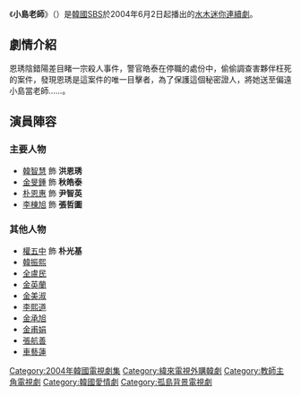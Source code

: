 {{Infobox Television
| show_name         = 小島老師
| original_name      = {{lang|ko|섬마을 선생님}}
| image                = [[File:Island_Village_Teacher.jpg|250px]]
| caption              = 
| genre                = 
| format               = 
| creator              = 
| developer            = 
| writer               = [[金義錫|金義錫]]、[[李允珍|李允珍]]
| director             = [[金英燮|金英燮]]
| creative_director    = 
| presenter            = 
| starring             = [[韓智慧|韓智慧]]、[[金旻鍾|金旻鍾]]
| slogan               =  
| judges               = 
| voices               = 
| narrated             = 
| theme_song           = 
| opentheme            =  
| endtheme             = 
| composer             = 
| country              = {{KOR}}
| language             = [[韩语|韩语]]
| num_seasons          = 
| num_episodes         = 16 
| list_episodes        = 
| executive_producer   = 
| producer             = 
| supervising_producer = 
| editor               = 
| location             = 
| cinematography       = 
| camera               = 
| runtime              = 
| company              = Group8
| distributor          = 
| channel              = [[SBS_(韓國)|SBS]]
| picture_format       = 
| audio_format         = 
| first_run            = {{KOR}}
| first_aired          = {{start date|2004|6|2}}
| last_aired           = {{end date|2004|7|22}}
| status               = 
| preceded_by          = [[百萬新娘|百萬新娘]]
| followed_by          = [[嫂嫂19歲|嫂嫂19歲]]
| related              = 
| website              = 
| 中國大陸名稱 = 
| 台灣名稱   = 
| 港澳名稱   = 
| 馬新名稱   = 
| 官方網站   = 
}}
《'''小島老師'''》（{{lang-ko|'''섬마을 선생님'''}}）是[[韓國|韓國]][[SBS_(韓國)|SBS]]於2004年6月2日起播出的[[SBS水木連續劇|水木迷你連續劇]]。

== 劇情介紹 ==
恩琇陰錯陽差目睹一宗殺人事件，警官皓泰在停職的處份中，偷偷調查害夥伴枉死的案件，發現恩琇是這案件的唯一目擊者，為了保護這個秘密證人，將她送至偏遠小島當老師……。
== 演員陣容 ==
=== 主要人物 ===
*[[韓智慧|韓智慧]] 飾 '''洪恩琇'''
*[[金旻鍾|金旻鍾]] 飾 '''秋皓泰'''
*[[朴恩惠|朴恩惠]] 飾 '''尹智英'''
*[[李棟旭|李棟旭]] 飾 '''張哲圖'''

=== 其他人物 ===
*[[權五中|權五中]] 飾 '''朴光基'''
*[[韓振熙|韓振熙]]
*[[全盧民|全盧民]]
*[[金英蘭|金英蘭]]
*[[金美淑|金美淑]]
*[[李熙道|李熙道]]
*[[金承旭|金承旭]]
*[[金甫娟|金甫娟]]
*[[張航善|張航善]]
*[[車藝蓮|車藝蓮]]

{{電視節目的變遷
|電視台= {{KOR}} [[SBS_(韓國)|SBS]]
|播放檔次= [[SBS水木連續劇|水木劇]]
|節目名稱= 小島老師<br />（2004年6月2日 - 2004年7月22日）
|上一節目= [[百萬新娘|百萬新娘]]<br />（2004年4月7日 - 2004年5月27日）
|下一節目= [[嫂嫂19歲|嫂嫂19歲]]<br />（2004年7月28日 - 2004年9月23日）
}}
{{電視節目的變遷
| 電視台= {{TWN}} [[緯來戲劇台|緯來戲劇台]]
| 播放檔次= 星期一至五 22:00 - 23:00
| 節目名稱= 小島老師<br />（2005年1月5日 - 2005年2月4日）
| 上一節目= [[嫂嫂19歲|嫂嫂19歲]]<br />（2004年12月1日 - 2005年1月4日）
| 下一節目= [[OH!必勝奉順英|必勝！奉順英]]<br />（2005年3月14日 - 2005年4月13日）
}}
{{SBS水木連續劇}}

{{DEFAULTSORT:Seomma-eul Seonsaengnim}}
[[Category:2004年韓國電視劇集|Category:2004年韓國電視劇集]]
[[Category:緯來電視外購韓劇|Category:緯來電視外購韓劇]]
[[Category:教師主角電視劇|Category:教師主角電視劇]]
[[Category:韓國愛情劇|Category:韓國愛情劇]]
[[Category:孤島背景電視劇|Category:孤島背景電視劇]]